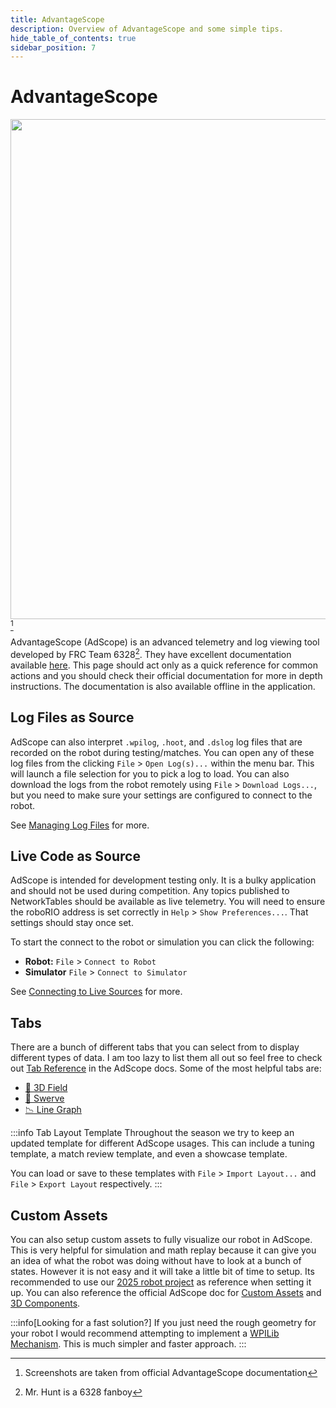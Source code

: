 ```yaml
---
title: AdvantageScope
description: Overview of AdvantageScope and some simple tips.
hide_table_of_contents: true
sidebar_position: 7
---
```



# AdvantageScope
<img src={adScope} width="800"/>[^1]

AdvantageScope (AdScope) is an advanced telemetry and log viewing tool developed by FRC Team 6328[^2]. They have excellent documentation available [here](https://docs.advantagescope.org/). This page should act only as a quick reference for common actions and you should check their official documentation for more in depth instructions. The documentation is also available offline in the application.

## Log Files as Source
AdScope can also interpret `.wpilog`, `.hoot`, and `.dslog` log files that are recorded on the robot during testing/matches. You can open any of these log files from the clicking `File` > `Open Log(s)...` within the menu bar. This will launch a file selection for you to pick a log to load. You can also download the logs from the robot remotely using `File` > `Download Logs...`, but you need to make sure your settings are configured to connect to the robot.

See [Managing Log Files](https://docs.advantagescope.org/getting-started/manage-files) for more.

## Live Code as Source
AdScope is intended for development testing only. It is a bulky application and should not be used during competition. Any topics published to NetworkTables should be available as live telemetry. You will need to ensure the roboRIO address is set correctly in `Help` > `Show Preferences...`. That settings should stay once set.

To start the connect to the robot or simulation you can click the following:
- **Robot:** `File` > `Connect to Robot`
- **Simulator** `File` > `Connect to Simulator`

See [Connecting to Live Sources](https://docs.advantagescope.org/getting-started/connect-live) for more.

## Tabs
There are a bunch of different tabs that you can select from to display different types of data. I am too lazy to list them all out so feel free to check out [Tab Reference](https://docs.advantagescope.org/category/tab-reference) in the AdScope docs. Some of the most helpful tabs are:
- [👀 3D Field](https://docs.advantagescope.org/tab-reference/3d-field)
- [🦀 Swerve](https://docs.advantagescope.org/tab-reference/swerve)
- [📉 Line Graph](https://docs.advantagescope.org/tab-reference/swerve)

:::info Tab Layout Template
Throughout the season we try to keep an updated template for different AdScope usages. This can include a tuning template, a match review template, and even a showcase template.

You can load or save to these templates with `File` > `Import Layout...` and `File` > `Export Layout` respectively.
:::

## Custom Assets
You can also setup custom assets to fully visualize our robot in AdScope. This is very helpful for simulation and math replay because it can give you an idea of what the robot was doing without have to look at a bunch of states. However it is not easy and it will take a little bit of time to setup. Its recommended to use our [2025 robot project](https://github.com/FRC-Team-4143/mainbot-2025/tree/develop/layouts/adscope-assets) as reference when setting it up. You can also reference the official AdScope doc for [Custom Assets](https://docs.advantagescope.org/more-features/custom-assets) and [3D Components](https://docs.advantagescope.org/tab-reference/3d-field#3d-components).

:::info[Looking for a fast solution?]
If you just need the rough geometry for your robot I would recommend attempting to implement a [WPILib Mechanism](https://docs.advantagescope.org/tab-reference/3d-field#mechanisms--components). This is much simpler and faster approach.
:::

[^1]: Screenshots are taken from official AdvantageScope documentation
[^2]: Mr. Hunt is a 6328 fanboy




